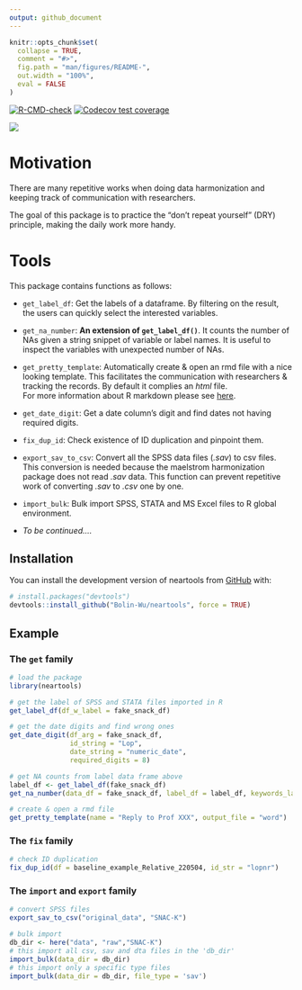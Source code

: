 ```yaml
---
output: github_document
---
```


<!-- README.md is generated from README.Rmd. Please edit that file -->

```r
knitr::opts_chunk$set(
  collapse = TRUE,
  comment = "#>",
  fig.path = "man/figures/README-",
  out.width = "100%",
  eval = FALSE
)
```

  <!-- badges: start -->
  [![R-CMD-check](https://github.com/Bolin-Wu/neartools/actions/workflows/R-CMD-check.yaml/badge.svg)](https://github.com/Bolin-Wu/neartools/actions/workflows/R-CMD-check.yaml)
  [![Codecov test coverage](https://codecov.io/gh/Bolin-Wu/neartools/branch/master/graph/badge.svg)](https://app.codecov.io/gh/Bolin-Wu/neartools?branch=master)
  <!-- badges: end -->
  
![](man/figures/country_map.jpeg)<!-- -->


# Motivation



There are many repetitive works when doing data harmonization and keeping track of communication with researchers.     

The goal of this package is to practice the "don't repeat yourself" (DRY) principle, making the daily work more handy.


# Tools

This package contains functions as follows:

* `get_label_df`: Get the labels of a dataframe. By filtering on the result, the users can quickly select the interested variables.

* `get_na_number`: **An extension of `get_label_df()`**. It counts the number of NAs given a string snippet of variable or label names. It is useful to inspect the variables with unexpected number of NAs. 

* `get_pretty_template`: Automatically create & open an rmd file with a nice looking template. This facilitates the communication with researchers & tracking the records. By default it complies an *html* file. \
For more information about R markdown please see [here](https://rmarkdown.rstudio.com).

* `get_date_digit`: Get a date column's digit and find dates not having required digits.

* `fix_dup_id`: Check existence of ID duplication and pinpoint them.
  
* `export_sav_to_csv`: Convert all the SPSS data files (*.sav*) to csv files. This conversion is needed because the maelstrom harmonization package does not read *.sav* data. This function can prevent repetitive work of converting *.sav* to *.csv* one by one. 

* `import_bulk`: Bulk import SPSS, STATA and MS Excel files to R global environment. 

* *To be continued....*

## Installation

You can install the development version of neartools from [GitHub](https://github.com/) with:

``` r
# install.packages("devtools")
devtools::install_github("Bolin-Wu/neartools", force = TRUE)
```

## Example

### The `get` family

```r
# load the package
library(neartools)

# get the label of SPSS and STATA files imported in R
get_label_df(df_w_label = fake_snack_df)

# get the date digits and find wrong ones
get_date_digit(df_arg = fake_snack_df, 
               id_string = "Lop", 
               date_string = "numeric_date", 
               required_digits = 8)

# get NA counts from label data frame above
label_df <- get_label_df(fake_snack_df)
get_na_number(data_df = fake_snack_df, label_df = label_df, keywords_label = "dementia")

# create & open a rmd file 
get_pretty_template(name = "Reply to Prof XXX", output_file = "word")
```

### The `fix` family

```r
# check ID duplication
fix_dup_id(df = baseline_example_Relative_220504, id_str = "lopnr")
```

### The `import` and `export` family

```r
# convert SPSS files
export_sav_to_csv("original_data", "SNAC-K")

# bulk import
db_dir <- here("data", "raw","SNAC-K")
# this import all csv, sav and dta files in the 'db_dir'
import_bulk(data_dir = db_dir)
# this import only a specific type files
import_bulk(data_dir = db_dir, file_type = 'sav')

```
